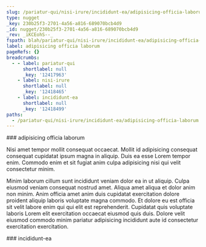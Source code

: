 ```yaml
---
slug: /pariatur-qui/nisi-irure/incididunt-ea/adipisicing-officia-laborum
type: nugget
_key: 230b25f3-2701-4a56-a816-689070bcb4d9
_id: nugget/230b25f3-2701-4a56-a816-689070bcb4d9
_rev: _iKCEohS--_
fspath: blah/pariatur-qui/nisi-irure/incididunt-ea/adipisicing-officia-laborum.md
label: adipisicing officia laborum
pageRefs: {}
breadcrumbs:
  - - label: pariatur-qui
      shortlabel: null
      _key: '12417963'
    - label: nisi-irure
      shortlabel: null
      _key: '12418465'
    - label: incididunt-ea
      shortlabel: null
      _key: '12418499'
paths:
  - /pariatur-qui/nisi-irure/incididunt-ea/adipisicing-officia-laborum
---
```


<NuggetArea>
<Nugget slug="/pariatur-qui/nisi-irure/incididunt-ea/adipisicing-officia-laborum" type="nugget" _key="230b25f3-2701-4a56-a816-689070bcb4d9" _id="nugget/230b25f3-2701-4a56-a816-689070bcb4d9" _rev="_iKCEohS--_" fspath="blah/pariatur-qui/nisi-irure/incididunt-ea/adipisicing-officia-laborum.md" label="adipisicing officia laborum" paths="/pariatur-qui/nisi-irure/incididunt-ea/adipisicing-officia-laborum">
<NuggetBody>
### adipisicing officia laborum

Nisi amet tempor mollit consequat occaecat. Mollit id adipisicing consequat consequat cupidatat ipsum magna in aliquip. Duis ea esse Lorem tempor enim. Commodo enim et sit fugiat anim culpa adipisicing nisi qui velit consectetur minim.

Minim laborum cillum sunt incididunt veniam dolor ea in ut aliquip. Culpa eiusmod veniam consequat nostrud amet. Aliqua amet aliqua et dolor anim non minim. Anim officia amet anim duis cupidatat exercitation dolore proident aliquip laboris voluptate magna commodo. Et dolore eu est officia sit velit labore enim qui qui elit est reprehenderit. Cupidatat quis voluptate laboris Lorem elit exercitation occaecat eiusmod quis duis. Dolore velit eiusmod commodo minim pariatur adipisicing incididunt aute id consectetur exercitation exercitation.

</NuggetBody>
<Breadcrumbs>
<Crumbs>
<Crumb _key="12417963" label="pariatur-qui" /><Crumb _key="12418465" label="nisi-irure" /><Crumb _key="12418499" label="incididunt-ea" />
</Crumbs>
</Breadcrumbs>
</Nugget>

<NuggetsInbound>
</NuggetsInbound>
<NuggetsOutbound>
</NuggetsOutbound>
</NuggetArea>
<PassagesInbound>
<Passage direction="inbound" type="passage" _key="12418499" _id="passage/12418499" _rev="_iKCEohS---" label="incididunt-ea" passage="incididunt-ea" fspath="blah/pariatur-qui/nisi-irure/incididunt-ea" paths="/pariatur-qui/nisi-irure/incididunt-ea" slug="/pariatur-qui/nisi-irure/incididunt-ea">
<NuggetBody>
### incididunt-ea

</NuggetBody>
<Breadcrumbs>
<Crumbs>
<Crumb _key="12417963" label="pariatur-qui" /><Crumb _key="12418465" label="nisi-irure" />
</Crumbs>
</Breadcrumbs>
</Passage>

</PassagesInbound>
<PassagesOutbound>
</PassagesOutbound>